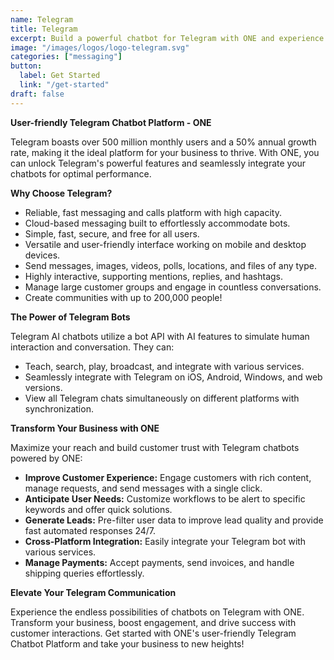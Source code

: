```yaml
---
name: Telegram
title: Telegram
excerpt: Build a powerful chatbot for Telegram with ONE and experience a new level of lead generation and customer engagement.
image: "/images/logos/logo-telegram.svg"
categories: ["messaging"]
button:
  label: Get Started
  link: "/get-started"
draft: false
---
```

**User-friendly Telegram Chatbot Platform - ONE**

 Telegram boasts over 500 million monthly users and a 50% annual growth rate, making it the ideal platform for your business to thrive. With ONE, you can unlock Telegram's powerful features and seamlessly integrate your chatbots for optimal performance.

**Why Choose Telegram?**

- Reliable, fast messaging and calls platform with high capacity.
- Cloud-based messaging built to effortlessly accommodate bots.
- Simple, fast, secure, and free for all users.
- Versatile and user-friendly interface working on mobile and desktop devices.
- Send messages, images, videos, polls, locations, and files of any type.
- Highly interactive, supporting mentions, replies, and hashtags.
- Manage large customer groups and engage in countless conversations.
- Create communities with up to 200,000 people!

**The Power of Telegram Bots**

Telegram AI chatbots utilize a bot API with AI features to simulate human interaction and conversation. They can:

- Teach, search, play, broadcast, and integrate with various services.
- Seamlessly integrate with Telegram on iOS, Android, Windows, and web versions.
- View all Telegram chats simultaneously on different platforms with synchronization.

**Transform Your Business with ONE**

Maximize your reach and build customer trust with Telegram chatbots powered by ONE:

- **Improve Customer Experience:** Engage customers with rich content, manage requests, and send messages with a single click.
- **Anticipate User Needs:** Customize workflows to be alert to specific keywords and offer quick solutions.
- **Generate Leads:** Pre-filter user data to improve lead quality and provide fast automated responses 24/7.
- **Cross-Platform Integration:** Easily integrate your Telegram bot with various services.
- **Manage Payments:** Accept payments, send invoices, and handle shipping queries effortlessly.

**Elevate Your Telegram Communication**

Experience the endless possibilities of chatbots on Telegram with ONE. Transform your business, boost engagement, and drive success with customer interactions. Get started with ONE's user-friendly Telegram Chatbot Platform and take your business to new heights!